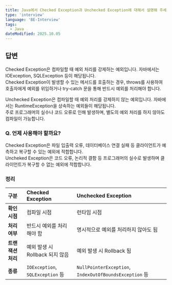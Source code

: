 ```yaml
---
title: Java에서 Checked Exception과 Unchecked Exception에 대해서 설명해 주세요.
type: 'interview'
language: 'BE-Interview'
tags:
  - Java
dateModified: 2025.10.05
---
```


## 답변

Checked Exception은 컴파일할 때 예외 처리를 강제하는 예외입니다. 자바에서는 IOException, SQLException 등이 해당됩니다. <br />
Checked Exception이 발생할 수 있는 메서드를 호출하는 경우, throws를 사용하여 호출자에게 예외를 위임하거나 try-catch 문을 통해 반드시 예외를 처리해야 합니다.

Unchecked Exception은 컴파일할 때 예외 처리를 강제하지 않는 예외입니다. 자바에서는 RuntimeException을 상속하는 예외들이 해당됩니다. <br />
주로 프로그래머의 실수나 코드 오류로 인해 발생하며, 별도의 예외 처리를 하지 않아도 컴파일이 가능합니다.

### Q. 언제 사용해야 할까요?

Checked Exception은 파일 입출력 오류, 데이터베이스 연결 실패 등 클라이언트가 예측하고 복구할 수 있는 예외에 적합합니다. <br />
Uncheked Exception은 코드 오류, 논리적 결함 등 프로그래머의 실수로 발생하며 클라이언트가 복구할 수 없는 예외에 적합합니다.

### 정리

| 구분              | Checked Exception                | Unchecked Exception                                    |
| :---------------- | :------------------------------- | :----------------------------------------------------- |
| **확인 시점**     | 컴파일 시점                      | 런타임 시점                                            |
| **처리 여부**     | 반드시 예외를 처리해야 함        | 명시적으로 예외를 처리하지 않아도 됨                   |
| **트랜잭션 처리** | 예외 발생 시 Rollback 되지 않음  | 예외 발생 시 Rollback 됨                               |
| **종류**          | `IOException`, `SQLException` 등 | `NullPointerException`, `IndexOutOfBoundsException` 등 |
